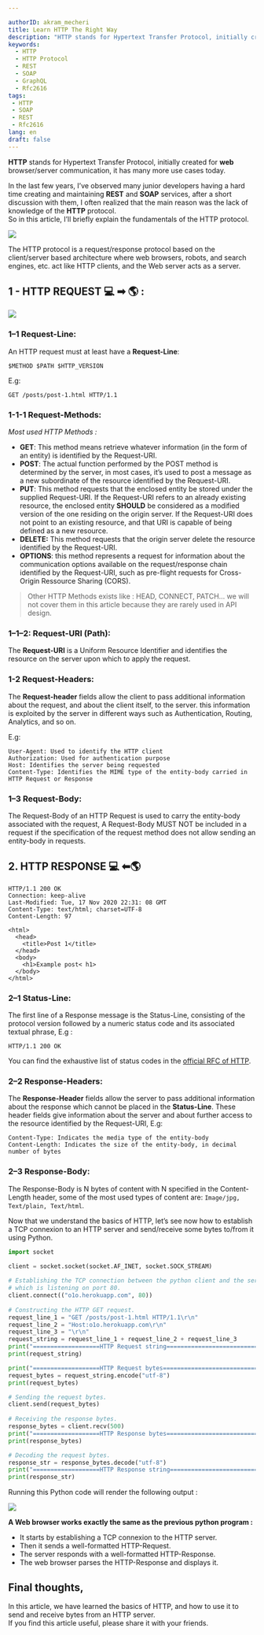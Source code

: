 ```yaml
---

authorID: akram_mecheri
title: Learn HTTP The Right Way
description: "HTTP stands for Hypertext Transfer Protocol, initially created for web browser/server communication, it has many more use cases today."
keywords:
  - HTTP
  - HTTP Protocol
  - REST
  - SOAP
  - GraphQL
  - Rfc2616
tags:
 - HTTP
 - SOAP
 - REST
 - Rfc2616
lang: en
draft: false
---
```


**HTTP** stands for Hypertext Transfer Protocol, initially created for **web** browser/server communication, it has many more use cases today.



In the last few years, I’ve observed many junior developers having a hard time creating and maintaining **REST** and **SOAP** services, after a short discussion with them, I often realized that the main reason was the lack of knowledge of the **HTTP** protocol.  
So in this article, I’ll briefly explain the fundamentals of the HTTP protocol.

<Image w="624" h="214" src={img1} t="Client/Server Architecture" solo="true" />

The HTTP protocol is a request/response protocol based on the client/server based architecture where web browsers, robots, and search engines, etc. act like HTTP clients, and the Web server acts as a server.




## 1 - HTTP REQUEST 💻 ➡ 🌎 :


<Image w="624" h="214" src={img2} t="Example of HTTP Request" solo="true" />

###  1–1 Request-Line:


An HTTP request must at least have a **Request-Line**:

```
$METHOD $PATH $HTTP_VERSION
```

E.g:

```
GET /posts/post-1.html HTTP/1.1
```



###  1-1-1 Request-Methods:

_Most used HTTP Methods :_

*   **GET**: This method means retrieve whatever information (in the form of an entity) is identified by the Request-URI.
*   **POST**: The actual function performed by the POST method is determined by the server, in most cases, it’s used to post a message as a new subordinate of the resource identified by the Request-URI.
*   **PUT**: This method requests that the enclosed entity be stored under the supplied Request-URI. If the Request-URI refers to an already existing resource, the enclosed entity **SHOULD** be considered as a modified version of the one residing on the origin server. If the Request-URI does not point to an existing resource, and that URI is capable of being defined as a new resource.
*   **DELETE:** This method requests that the origin server delete the resource identified by the Request-URI.
*   **OPTIONS**: this method represents a request for information about the communication options available on the request/response chain identified by the Request-URI, such as pre-flight requests for Cross-Origin Ressource Sharing (CORS).

> Other HTTP Methods exists like : HEAD, CONNECT, PATCH… we will not cover them in this article because they are rarely used in API design.




###  1–1–2: Request-URI (Path):

The **Request-URI** is a Uniform Resource Identifier and identifies the resource on the server upon which to apply the request.




###  1-2 Request-Headers:

The **Request-header** fields allow the client to pass additional information about the request, and about the client itself, to the server. this information is exploited by the server in different ways such as Authentication, Routing, Analytics, and so on.

E.g:

```marko
User-Agent: Used to identify the HTTP client
Authorization: Used for authentication purpose
Host: Identifies the server being requested
Content-Type: Identifies the MIME type of the entity-body carried in HTTP Request or Response
```



###  1–3 Request-Body:

The Request-Body of an HTTP Request is used to carry the entity-body associated with the request, A Request-Body MUST NOT be included in a request if the specification of the request method does not allow sending an entity-body in requests.




## 2. HTTP RESPONSE 💻 ⬅🌎
```
HTTP/1.1 200 OK
Connection: keep-alive
Last-Modified: Tue, 17 Nov 2020 22:31: 08 GMT
Content-Type: text/html; charset=UTF-8
Content-Length: 97

<html>
  <head>
    <title>Post 1</title>
  </head>
  <body>
    <h1>Example post< h1>
  </body>
</html>
```



### 2–1 Status-Line:

The first line of a Response message is the Status-Line, consisting of the protocol version followed by a numeric status code and its associated textual phrase, E.g :

```
HTTP/1.1 200 OK
```

You can find the exhaustive list of status codes in the [official RFC of HTTP](https://tools.ietf.org/html/rfc2616#section-10).



###  2–2 Response-Headers:

The **Response-Header** fields allow the server to pass additional information about the response which cannot be placed in the **Status-Line**. These header fields give information about the server and about further access to the resource identified by the Request-URI, E.g:

```marko
Content-Type: Indicates the media type of the entity-body 
Content-Length: Indicates the size of the entity-body, in decimal number of bytes
```



###  2–3 Response-Body:

The Response-Body is N bytes of content with N specified in the Content-Length header, some of the most used types of content are: `Image/jpg, Text/plain, Text/html`.

Now that we understand the basics of HTTP, let’s see now how to establish a TCP connexion to an HTTP server and send/receive some bytes to/from it using Python.

```python
import socket

client = socket.socket(socket.AF_INET, socket.SOCK_STREAM)  
 
# Establishing the TCP connection between the python client and the server
# which is listening on port 80.
client.connect(("o1o.herokuapp.com", 80))  
 
# Constructing the HTTP GET request.
request_line_1 = "GET /posts/post-1.html HTTP/1.1\r\n"
request_line_2 = "Host:o1o.herokuapp.com\r\n"
request_line_3 = "\r\n"
request_string = request_line_1 + request_line_2 + request_line_3
print("===================HTTP Request string===============================")
print(request_string)

print("===================HTTP Request bytes===============================")
request_bytes = request_string.encode("utf-8")
print(request_bytes)

# Sending the request bytes.
client.send(request_bytes)  
 
# Receiving the response bytes.
response_bytes = client.recv(500)
print("===================HTTP Response bytes===============================")
print(response_bytes)

# Decoding the request bytes.
response_str = response_bytes.decode("utf-8")
print("===================HTTP Response string==============================")
print(response_str)
```

Running this Python code will render the following output :

<Image w="1110" h="958" src={img3} t="Example of HTTP Request" solo="true" />



**A Web browser works exactly the same as the previous python program :**

*   It starts by establishing a TCP connexion to the HTTP server.
*   Then it sends a well-formatted HTTP-Request.
*   The server responds with a well-formatted HTTP-Response.
*   The web browser parses the HTTP-Response and displays it.



## Final thoughts,
In this article, we have learned the basics of HTTP, and how to use it to send and receive bytes from an HTTP server.  
If you find this article useful, please share it with your friends.
